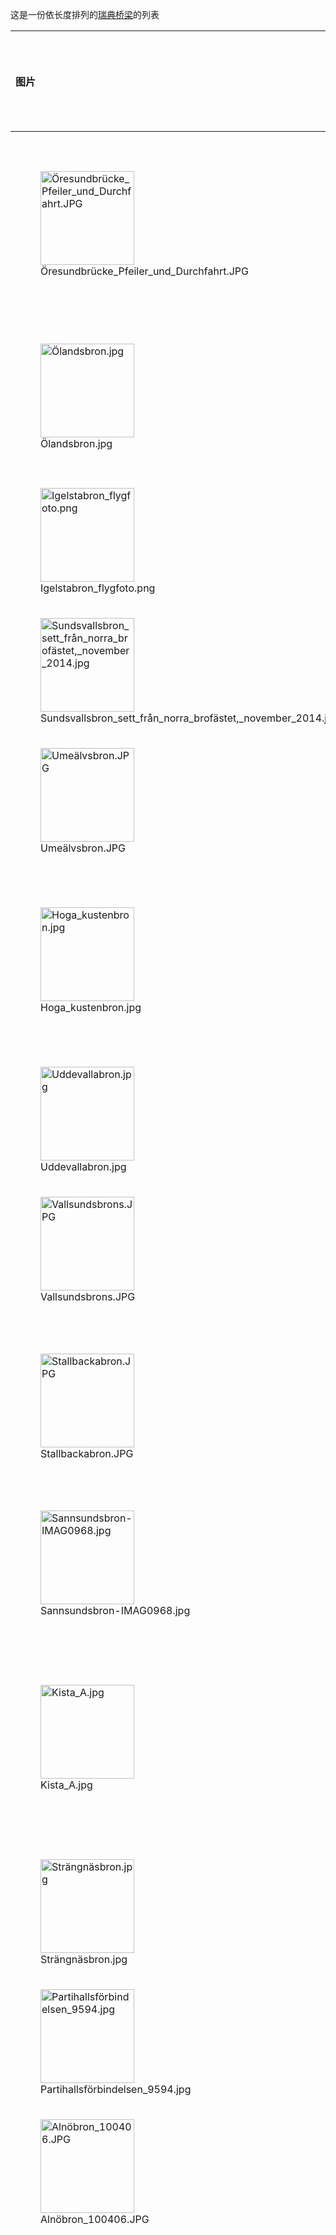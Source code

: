 这是一份依长度排列的[[瑞典|瑞典]][[桥梁|桥梁]]的列表

{| class="wikitable sortable"  align="left" width="100%" 
|- bgcolor="#efefef"
! align="left"|图片!! 中文名 !! 原文名 !! 长度（米） !! 主跨（米） !! 所在自治市 !! 承载 !! 通车年份 !! 桥下净空（米）
|-
| [[File:Öresundbrücke_Pfeiler_und_Durchfahrt.JPG|150px]] ||[[厄勒海峽大橋|厄勒海峽大橋]] ||Öresundsbron||7845，其中5300米在瑞典境内|| 490 ||[[马尔默市|马尔默市]]|| [[欧洲E20公路|欧洲E20公路]]/厄勒海峽铁路 || align="center" | 2000||57
|-
| [[File:Ölandsbron.jpg|150px]] ||{{le|厄兰大桥|Öland Bridge}}|| Ölandsbron||  6072|| 130 || [[卡尔马市|卡尔马市]]-[[默尔比隆市|默尔比隆市]]|| 瑞典137号国道|| align="center" | 1972  ||36
|-
| [[File:Igelstabron_flygfoto.png|150px]]||{{le|伊格斯塔大桥|Igelsta Bridge}}|| Igelstabron||  2140 |||| [[南泰利耶市|南泰利耶市]]  || 铁路 || align="center" | 1995  ||48
|-
| [[File:Sundsvallsbron_sett_från_norra_brofästet,_november_2014.jpg|150px]]||[[松兹瓦尔大桥|松兹瓦尔大桥]]||Sundsvallsbron ||  2109 || 170|| [[松兹瓦尔市|松兹瓦尔市]] || [[欧洲E4公路|欧洲E4公路]]|| align="center" | 2014||33
|-
|[[File:Umeälvsbron.JPG|150px]] ||{{link-sv|于默河大桥|Umeälvsbron}} ||Umeälvsbron||  1938 |||| [[于默奥市|于默奥市]]  || 铁路 || align="center" | 2010||10
|-
| [[File:Hoga_kustenbron.jpg|150px]]||{{le|高地海岸大桥|Höga Kusten Bridge}}|| Högakustenbron ||  1867|| 1210||[[海讷桑德市|海讷桑德市]]-[[克拉姆福什市|克拉姆福什市]] ||[[欧洲E4公路|欧洲E4公路]]|| align="center" | 1997||40
|-
| [[File:Uddevallabron.jpg|150px]]||[[乌德瓦拉大桥|乌德瓦拉大桥]] ||Uddevallabron|| 1712 || 414|| [[乌德瓦拉市|乌德瓦拉市]] || [[欧洲E6公路|欧洲E6公路]]|| align="center" | 2000||47
|-
| [[File:Vallsundsbrons.JPG|150px]]||{{link-sv|瓦尔松兹大桥|Vallsundsbron}}||Vallsundsbron ||  1500 || || [[厄斯特松德市|厄斯特松德市]] || 瑞典592号国道|| align="center" | 1998  ||18
|-
| [[File:Stallbackabron.JPG|150px]]||{{link-sv|斯托尔巴卡大桥|Stallbackabron}}||Stallbackabron ||  1392 || || [[特罗尔海坦市|特罗尔海坦市]] || [[欧洲E45公路|欧洲E45公路]]/瑞典44号国道|| align="center" | 1981  ||28
|-
| [[File:Sannsundsbron-IMAG0968.jpg|150px]]||{{link-sv|桑松兹大桥|Sannsundsbron}}||Sannsundsbron ||  1322   || || [[贝里市|贝里市]] ||  || align="center" | 1981  ||
|-
| [[File:Kista_A.jpg|150px]]||[[希斯塔|希斯塔]]高架桥 ||Viadukten vid Kista|| 约1200 || || [[斯德哥尔摩市|斯德哥尔摩市]] || [[斯德哥爾摩地鐵藍線|斯德哥爾摩地鐵藍線]]高架段及{{Link-sv|希斯塔站|Kista (tunnelbanestation)}}|| align="center" | 1977||
|-
| [[File:Strängnäsbron.jpg|150px]]||{{link-sv|斯特兰奈斯大桥|Strängnäsbron}}||Strängnäsbron ||  1164   || || [[斯特兰奈斯市|斯特兰奈斯市]] || 瑞典55号国道 || align="center" | 1981  ||
|-
| [[File:Partihallsförbindelsen_9594.jpg|150px]]||{{link-sv|帕提霍联络线|Partihallsförbindelsen}}||Partihallsförbindelsen ||  约1150    || || [[哥德堡市|哥德堡市]] ||  || align="center" | 2011  ||
|-
| [[File:Alnöbron_100406.JPG|150px]]||{{link-sv|阿尔讷大桥|Alnöbron}}|| Alnöbron ||  1042  || 134 || [[松兹瓦尔市|松兹瓦尔市]] ||  || align="center" | 1964  || 40
|-
| ||跨[[翁厄曼河|翁厄曼河]]大桥|| Bro över Ångermanälven ||  1040   || 61 || [[克拉姆福什市|克拉姆福什市]] || [[瑞典高速铁路|瑞典高速铁路]][[波的尼亚线|波的尼亚线]] || align="center" | 2008  || 
|-
| ||跨[[Nätraån|Nätraån]]大桥|| Bro över Nätraån ||  1014   ||60 || [[恩舍尔兹维克市|恩舍尔兹维克市]] || [[瑞典高速铁路|瑞典高速铁路]][[波的尼亚线|波的尼亚线]] || align="center" | 2008  || 
|-
| [[File:LidingobronSnow.jpg|150px]]||{{link-sv|利丁厄大桥|Lidingöbron}}|| Lidingöbron ||  997  || 73 || [[斯德哥尔摩市|斯德哥尔摩市]]-[[利丁厄市|利丁厄市]] || 瑞典277号国道 || align="center" | 1971  || 
|-
| [[File:Obbolabron.jpg|150px]]||{{link-sv|奥布拉大桥|Obbolabron}}|| Obbolabron ||  979  ||  || [[于默奥市|于默奥市]] || [[欧洲E12公路|欧洲E12公路]] || align="center" | 1989  || 
|-
| [[File:Nordreälvsbron_02.JPG|150px]]||{{link-sv|北河大桥|Nordreälvsbron}}|| Nordreälvsbron ||  956  ||  || [[孔艾尔夫市|孔艾尔夫市]]-[[哥德堡市|哥德堡市]] || [[欧洲E6公路|欧洲E6公路]] || align="center" | 1968  || 12.5
|-
| [[File:Gotaalvbron_brooppning.jpg|150px]]||{{link-sv|约塔河大桥|Götaälvbron}}|| Götaälvbron ||  950  ||  || [[哥德堡市|哥德堡市]] ||  || align="center" | 1939  || 19.5
|-
| ||图什岛大桥|| Torsöbron ||  940   ||  || [[玛丽斯塔德市|玛丽斯塔德市]] || || align="center" | 1994  || 
|-
| [[File:Älvsborg_Bron.jpg|150px]]||{{link-sv|艾尔夫堡大桥|Älvsborgsbron}}|| Älvsborgsbron ||  933   || 418 || [[哥德堡市|哥德堡市]] || [[欧洲E20公路|欧洲E20公路]]|| align="center" | 1966  || 45
|-
|}

[[Category:瑞典桥梁|*]]
[[Category:各国桥梁列表|Category:各国桥梁列表]]